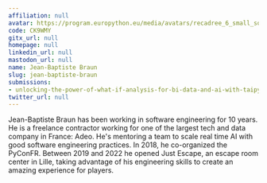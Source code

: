 ```yaml
---
affiliation: null
avatar: https://program.europython.eu/media/avatars/recadree_6_small_square_FGCIrDN.jpg
code: CK9WMY
gitx_url: null
homepage: null
linkedin_url: null
mastodon_url: null
name: Jean-Baptiste Braun
slug: jean-baptiste-braun
submissions:
- unlocking-the-power-of-what-if-analysis-for-bi-data-and-ai-with-taipy
twitter_url: null
---
```


Jean-Baptiste Braun has been working in software engineering for 10 years. He is a freelance contractor working for one of the largest tech and data company in France: Adeo. He's mentoring a team to scale real time AI with good software engineering practices. In 2018, he co-organized the PyConFR. Between 2019 and 2022 he opened Just Escape, an escape room center in Lille, taking advantage of his engineering skills to create an amazing experience for players.
